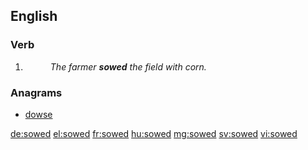==English==

===Verb===
{{head|en}}

# {{en-past of|sow}}
#: ''The farmer '''sowed''' the field with corn.''

===Anagrams===
* [[dowse#English|dowse]]

[[de:sowed]]
[[el:sowed]]
[[fr:sowed]]
[[hu:sowed]]
[[mg:sowed]]
[[sv:sowed]]
[[vi:sowed]]